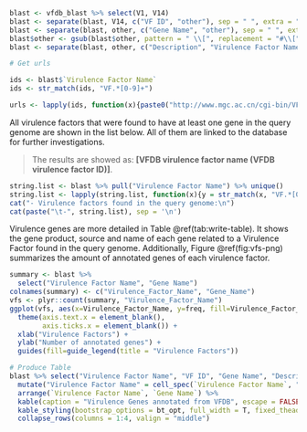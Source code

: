 ```r
blast <- vfdb_blast %>% select(V1, V14)
blast <- separate(blast, V14, c("VF ID", "other"), sep = " ", extra = "merge")
blast <- separate(blast, other, c("Gene Name", "other"), sep = " ", extra = "merge")
blast$other <- gsub(blast$other, pattern = " \\[", replacement = "#\\[")
blast <- separate(blast, other, c("Description", "Virulence Factor Name", "Subject Species"), sep = "#", extra = "merge")

# Get urls

ids <- blast$`Virulence Factor Name`
ids <- str_match(ids, "VF.*[0-9]+")

urls <- lapply(ids, function(x){paste0("http://www.mgc.ac.cn/cgi-bin/VFs/vfs.cgi?VFID=", x, "#", x)})
```

All virulence factors that were found to have at least one gene in the query genome are shown in the list below. All of them are linked to the database for further investigations.

> The results are showed as: **[VFDB virulence factor name (VFDB virulence factor ID)]**.

```r
string.list <- blast %>% pull("Virulence Factor Name") %>% unique()
string.list <- lapply(string.list, function(x){y = str_match(x, "VF.*[0-9]+") ;  paste0("[", x, "]", "(http://www.mgc.ac.cn/cgi-bin/VFs/vfs.cgi?VFID=", y, "#", y, ")")})
cat("- Virulence factors found in the query genome:\n")
cat(paste("\t-", string.list), sep = '\n')
```

Virulence genes are more detailed in Table \@ref(tab:write-table). It shows the gene product, source and name of each gene related to a Virulence Factor found in the query genome. Additionally, Figure \@ref(fig:vfs-png) summarizes the amount of annotated genes of each virulence factor.

```r
summary <- blast %>%
  select("Virulence Factor Name", "Gene Name")
colnames(summary) <- c("Virulence_Factor_Name", "Gene_Name")
vfs <- plyr::count(summary, "Virulence_Factor_Name")
ggplot(vfs, aes(x=Virulence_Factor_Name, y=freq, fill=Virulence_Factor_Name)) + geom_bar(stat = "identity") +
  theme(axis.text.x = element_blank(),
        axis.ticks.x = element_blank()) +
  xlab("Virulence Factors") +
  ylab("Number of annotated genes") +
  guides(fill=guide_legend(title = "Virulence Factors"))
```

```r
# Produce Table
blast %>% select("Virulence Factor Name", "VF ID", "Gene Name", "Description", "Subject Species") %>%
  mutate("Virulence Factor Name" = cell_spec(`Virulence Factor Name`, "html", link = urls)) %>%
  arrange(`Virulence Factor Name`, `Gene Name`) %>%
  kable(caption = "Virulence Genes annotated from VFDB", escape = FALSE) %>%
  kable_styling(bootstrap_options = bt_opt, full_width = T, fixed_thead = T, font_size = 12) %>%
  collapse_rows(columns = 1:4, valign = "middle")
```
